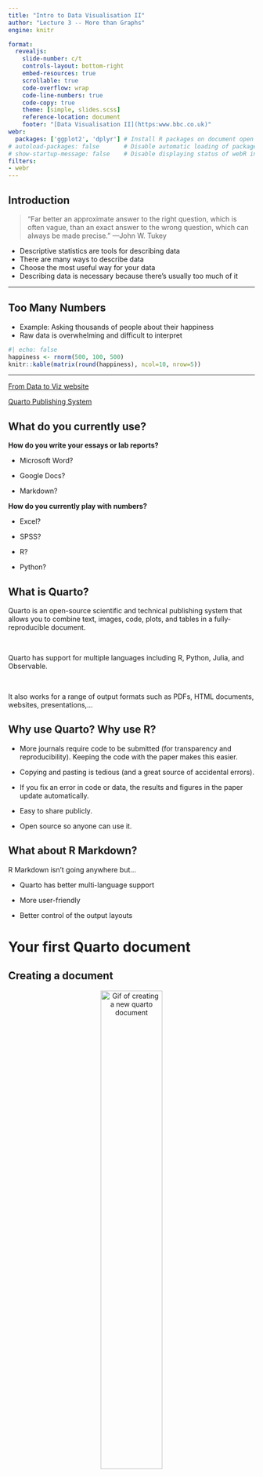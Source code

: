 ```yaml
---
title: "Intro to Data Visualisation II"
author: "Lecture 3 -- More than Graphs"
engine: knitr

format: 
  revealjs: 
    slide-number: c/t
    controls-layout: bottom-right
    embed-resources: true
    scrollable: true
    code-overflow: wrap
    code-line-numbers: true
    code-copy: true
    theme: [simple, slides.scss]
    reference-location: document
    footer: "[Data Visualisation II](https:www.bbc.co.uk)"
webr:
  packages: ['ggplot2', 'dplyr'] # Install R packages on document open
# autoload-packages: false       # Disable automatic loading of packages
# show-startup-message: false    # Disable displaying status of webR initialization
filters:
- webr
---
```


## Introduction

> "Far better an approximate answer to the right question, which is often vague, than an exact answer to the wrong question, which can always be made precise." ---John W. Tukey

-   Descriptive statistics are tools for describing data
-   There are many ways to describe data
-   Choose the most useful way for your data
-   Describing data is necessary because there's usually too much of it

------------------------------------------------------------------------

## Too Many Numbers

-   Example: Asking thousands of people about their happiness
-   Raw data is overwhelming and difficult to interpret

```r
#| echo: false
happiness <- rnorm(500, 100, 500)
knitr::kable(matrix(round(happiness), ncol=10, nrow=5))
```

------------------------------------------------------------------------

[From Data to Viz website](https://www.data-to-viz.com/)

[Quarto Publishing System](https://quarto.org/)

## What do you currently use?

**How do you write your essays or lab reports?**

* Microsoft Word?

* Google Docs?

* Markdown?

::: {.fragment}

**How do you currently play with numbers?**

* Excel?

* SPSS?

* R?

* Python?

:::


## What is Quarto?

Quarto is an open-source scientific and technical publishing system [that allows you to combine text, images, code, plots, and tables in a fully-reproducible document.]{.fragment}

<br>

[Quarto has support for multiple languages including R, Python, Julia, and Observable.]{.fragment}

<br>

[It also works for a range of output formats such as PDFs, HTML documents, websites, presentations,...]{.fragment}

## Why use Quarto? Why use R?

* More journals require code to be submitted (for transparency and reproducibility). Keeping the code with the paper makes this easier.

* Copying and pasting is tedious (and a great source of accidental errors).

* If you fix an error in code or data, the results and figures in the paper update automatically.

* Easy to share publicly. 

* Open source so anyone can use it.

## What about R Markdown?

R Markdown isn't going anywhere but...

* Quarto has better multi-language support

* More user-friendly

* Better control of the output layouts

# Your first Quarto document {background-color="#D9DBDB"}

## Creating a document

<p style="text-align:center;">
<img src="images/new_doc.gif" alt="Gif of creating a new quarto document" width="50%">
</p>

## Quarto in RStudio

::: columns

::: {.column}

**Source editor**

![](images/source.png){fig-align="center" width="70%"}

:::

::: {.column}

**Visual editor**

![](images/visual.png){fig-align="center" width="70%"}

:::

:::

## Rendering a document

Within RStudio IDE: click **Render** (or Ctrl+Shift+K)

. . . 

<br>

Using {quarto}

```r
#| eval: false
#| echo: true
library(quarto)
quarto_render("document.qmd")
```

. . .

<br>

Using the command line

``` bash
quarto render document.qmd
```

## What makes a Quarto document?

YAML header

``` yaml
---
title: "A very cool title"
format: html
---
```

. . . 

Content

* Text, links, images

* Code, tables, plots

* Equations, references


## Output types

::: {.incremental}

* Documents: HTML, PDF, MS Word, Markdown

* Presentations: Revealjs, PowerPoint, Beamer

* Websites

* Books

* ...

:::

## Looking at Data: Graphs

### Scatter Plot

```r
#| echo: false
plot(happiness)
```

------------------------------------------------------------------------

## Looking at Data: Histograms

```r
#| echo: false
hist(happiness)
```

-   Shows the distribution of data
-   Reveals shape, center, and spread

------------------------------------------------------------------------

## Important Ideas

1.  Distribution
2.  Central Tendency
3.  Variance

------------------------------------------------------------------------

## Measures of Central Tendency

1.  Mode
2.  Median
3.  Mean

------------------------------------------------------------------------

## Mode

-   Most frequently occurring number
-   Example: 1, 1, 1, 2, 3, 4, 5, 6
-   Mode = 1

------------------------------------------------------------------------

## Median

-   Middle value when data is ordered
-   Example: 1, 3, 4, **5**, 6, 7, 9
-   Median = 5

------------------------------------------------------------------------

## Mean

$Mean = \bar{X} = \frac{\sum_{i=1}^{n} x_{i}}{N}$

-   Sum of all values divided by the number of values
-   Represents the "average"

------------------------------------------------------------------------

## Measures of Variation

1.  Range
2.  Variance
3.  Standard Deviation

------------------------------------------------------------------------

## Range

-   Minimum and maximum values
-   Example: 1, 3, 4, 5, 5, 6, 7, 8, 9, 24
-   Range: 1 to 24

------------------------------------------------------------------------

## Variance

$variance = \frac{\text{Sum of squared difference scores}}{\text{Number of Scores}}$

-   Measures spread of data around the mean

------------------------------------------------------------------------

## Standard Deviation

$\text{standard deviation} = \sqrt{\frac{\sum_{i}^{n}({x_{i}-\bar{x})^2}}{N}}$

-   Square root of variance
-   In same units as original data

------------------------------------------------------------------------

## Using Descriptive Statistics

-   Reduce large datasets to summary statistics
-   Combine with graphical representations
-   Be aware of limitations (e.g., Anscombe's Quartet)

------------------------------------------------------------------------

## Anscombe's Quartet

```r
#| echo: false
library(ggplot2)
library(data.table)

ac <- fread("data/anscombe.txt")
ac <- as.data.frame(ac)

ac_long <- data.frame(
  x = c(ac[,1], ac[,3], ac[,5], ac[,7]),
  y = c(ac[,2], ac[,4], ac[,6], ac[,8]),
  quartet = as.factor(rep(1:4, each=11))
)

ggplot(ac_long, aes(x=x, y=y, color=quartet)) +
  geom_point() +
  theme_classic() +
  facet_wrap(~quartet)
```

-   Same descriptive statistics, different patterns

------------------------------------------------------------------------

## Remember

-   Always look at your data
-   Combine descriptive statistics with visualizations
-   Be aware of potential hidden patterns